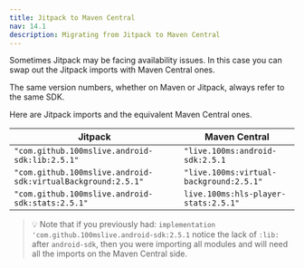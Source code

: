 ```yaml
---
title: Jitpack to Maven Central
nav: 14.1
description: Migrating from Jitpack to Maven Central
---
```


Sometimes Jitpack may be facing availability issues. In this case you can swap out the Jitpack imports with Maven Central ones.

The same version numbers, whether on Maven or Jitpack, always refer to the same SDK.

Here are Jitpack imports and the equivalent Maven Central ones.

| Jitpack                                                     | Maven Central                              |
|-------------------------------------------------------------|--------------------------------------------|
| `"com.github.100mslive.android-sdk:lib:2.5.1"` | `"live.100ms:android-sdk:2.5.1` |
| `"com.github.100mslive.android-sdk:virtualBackground:2.5.1"` | `"live.100ms:virtual-background:2.5.1"` |
| `"com.github.100mslive.android-sdk:stats:2.5.1"` | `live.100ms:hls-player-stats:2.5.1"` |

> 💡 Note that if you previously had: `implementation 'com.github.100mslive.android-sdk:2.5.1` notice the lack of `:lib:` after `android-sdk`, then you were importing all modules and will need all the imports on the Maven Central side. 
